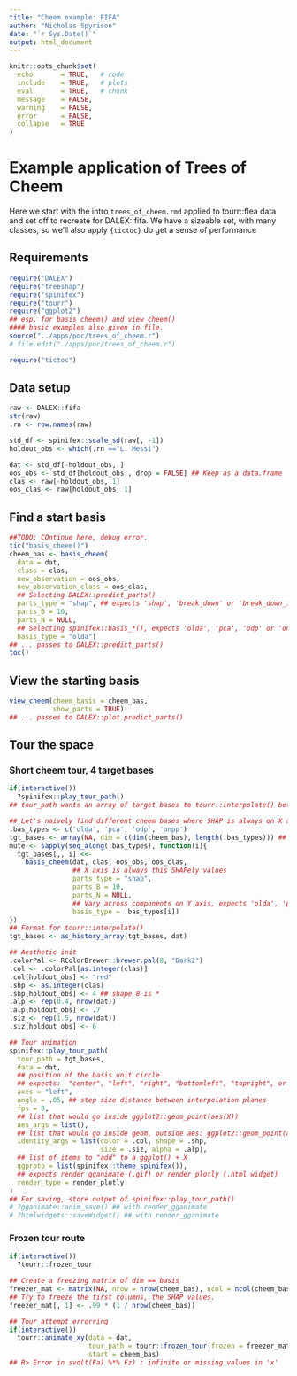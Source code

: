 ```yaml
---
title: "Cheem example: FIFA"
author: "Nicholas Spyrison"
date: "`r Sys.Date()`"
output: html_document
---
```

<!--   #rmarkdown::html_vignette -->
<!-- # vignette: > -->
<!-- #   %\VignetteIndexEntry{spinifex} -->
<!-- #   %\VignetteEngine{knitr::rmarkdown} -->
<!-- #   %\VignetteEncoding{UTF-8}{inputenc} -->
<!-- #   \usepackage[utf8]{inputenc} -->

<!-- #Example vignette: 
https://github.com/njtierney/naniar/blob/master/vignettes/getting-started-w-naniar.Rmd -->
```r
knitr::opts_chunk$set(
  echo       = TRUE,   # code
  include    = TRUE,   # plots
  eval       = TRUE,   # chunk
  message    = FALSE,
  warning    = FALSE,
  error      = FALSE,
  collapse   = TRUE
)
```

# Example application of Trees of Cheem

Here we start with the intro `trees_of_cheem.rmd` applied to tourr::flea data and set off to recreate for DALEX::fifa. We have a sizeable set, with many classes, so we'll also apply `{tictoc}` do get a sense of performance

## Requirements

```R
require("DALEX")
require("treeshap")
require("spinifex")
require("tourr")
require("ggplot2")
## esp. for basis_cheem() and view_cheem()
#### basic examples also given in file.
source("../apps/poc/trees_of_cheem.r") 
# file.edit("./apps/poc/trees_of_cheem.r")

require("tictoc")
```

## Data setup

```R
raw <- DALEX::fifa
str(raw)
.rn <- row.names(raw)

std_df <- spinifex::scale_sd(raw[, -1])
holdout_obs <- which(.rn =="L. Messi")

dat <- std_df[-holdout_obs, ]
oos_obs <- std_df[holdout_obs,, drop = FALSE] ## Keep as a data.frame
clas <- raw[-holdout_obs, 1]
oos_clas <- raw[holdout_obs, 1]
```

## Find a start basis

```r
##TODO: COntinue here, debug error.
tic("basis_cheem()")
cheem_bas <- basis_cheem(
  data = dat,
  class = clas,
  new_observation = oos_obs,
  new_observation_class = oos_clas,
  ## Selecting DALEX::predict_parts()
  parts_type = "shap", ## expects 'shap', 'break_down' or 'break_down_interactions'
  parts_B = 10,
  parts_N = NULL,
  ## Selecting spinifex::basis_*(), expects 'olda', 'pca', 'odp' or 'onpp'
  basis_type = "olda")
## ... passes to DALEX::predict_parts()
toc()
```

## View the starting basis

```r
view_cheem(cheem_basis = cheem_bas,
           show_parts = TRUE) 
## ... passes to DALEX::plot.predict_parts()
```

## Tour the space

### Short cheem tour, 4 target bases

```r
if(interactive())
  ?spinifex::play_tour_path()
## tour_path wants an array of target bases to tourr::interpolate() between.

## Let's naively find different cheem bases where SHAP is always on X and we find different first components for Y.
.bas_types <- c('olda', 'pca', 'odp', 'onpp')
tgt_bases <- array(NA, dim = c(dim(cheem_bas), length(.bas_types))) ## init
mute <- sapply(seq_along(.bas_types), function(i){
  tgt_bases[,, i] <<- 
    basis_cheem(dat, clas, oos_obs, oos_clas,
                ## X axis is always this SHAPely values
                parts_type = "shap",
                parts_B = 10,
                parts_N = NULL,
                ## Vary across components on Y axis, expects 'olda', 'pca', 'odp' or 'onpp'
                basis_type = .bas_types[i])
})
## Format for tourr::interpolate() 
tgt_bases <- as_history_array(tgt_bases, dat)

## Aesthetic init
.colorPal <- RColorBrewer::brewer.pal(8, "Dark2")
.col <- .colorPal[as.integer(clas)]
.col[holdout_obs] <- "red"
.shp <- as.integer(clas)
.shp[holdout_obs] <- 4 ## shape 8 is *
.alp <- rep(0.4, nrow(dat))
.alp[holdout_obs] <- .7
.siz <- rep(1.5, nrow(dat))
.siz[holdout_obs] <- 6

## Tour animation
spinifex::play_tour_path(
  tour_path = tgt_bases, 
  data = dat,
  ## position of the basis unit circle
  ## expects:  "center", "left", "right", "bottomleft", "topright", or "off"
  axes = "left", 
  angle = .05, ## step size distance between interpolation planes 
  fps = 8, 
  ## list that would go inside ggplot2::geom_point(aes(X))
  aes_args = list(), 
  ## list that would go inside geom, outside aes: ggplot2::geom_point(aes(), X)
  identity_args = list(color = .col, shape = .shp,
                       size = .siz, alpha = .alp),
  ## list of items to "add" to a ggplot() + X
  ggproto = list(spinifex::theme_spinifex()),
  ## expects render_gganimate (.gif) or render_plotly (.html widget)
  render_type = render_plotly
)
## For saving, store output of spinifex::play_tour_path()
# ?gganimate::anim_save() ## with render_gganimate
# ?htmlwidgets::saveWidget() ## with render_gganimate
```

### Frozen tour route

```r
if(interactive())
  ?tourr::frozen_tour

## Create a freezing matrix of dim == basis
freezer_mat <- matrix(NA, nrow = nrow(cheem_bas), ncol = ncol(cheem_bas))
## Try to freeze the first columns, the SHAP values.
freezer_mat[, 1] <- .99 * (1 / nrow(cheem_bas))

## Tour attempt errorring 
if(interactive())
  tourr::animate_xy(data = dat,
                    tour_path = tourr::frozen_tour(frozen = freezer_mat),
                    start = cheem_bas)
## R> Error in svd(t(Fa) %*% Fz) : infinite or missing values in 'x'
```


